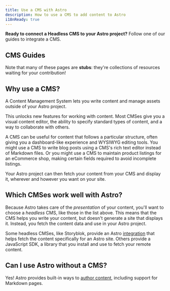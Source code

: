 ```yaml
---
title: Use a CMS with Astro
description: How to use a CMS to add content to Astro
i18nReady: true
---
```




**Ready to connect a Headless CMS to your Astro project?** Follow one of our guides to integrate a CMS.

## CMS Guides

<CMSGuidesNav />

Note that many of these pages are **stubs**: they're collections of resources waiting for your contribution!

## Why use a CMS?

A Content Management System lets you write content and manage assets outside of your Astro project.

This unlocks new features for working with content. Most CMSes give you a visual content editor, the ability to specify standard types of content, and a way to collaborate with others. 

A CMS can be useful for content that follows a particular structure, often giving you a dashboard-like experience and WYSIWYG editing tools. You might use a CMS to write blog posts using a CMS's rich text editor instead of Markdown files. Or you might use a CMS to maintain product listings for an eCommerce shop, making certain fields required to avoid incomplete listings. 

Your Astro project can then fetch your content from your CMS and display it, wherever and however you want on your site.


## Which CMSes work well with Astro?

Because Astro takes care of the _presentation_ of your content, you'll want to choose a _headless_ CMS, like those in the list above. This means that the CMS helps you write your content, but doesn't generate a site that displays it. Instead, you fetch the content data and use in your Astro project. 

Some headless CMSes, like Storyblok, provide an Astro [integration](/en/astro/guides/integrations-guide/) that helps fetch the content specifically for an Astro site. Others provide a JavaScript SDK, a library that you install and use to fetch your remote content.

## Can I use Astro without a CMS?

Yes! Astro provides built-in ways to [author content](/en/astro/guides/content/), including support for Markdown pages.

